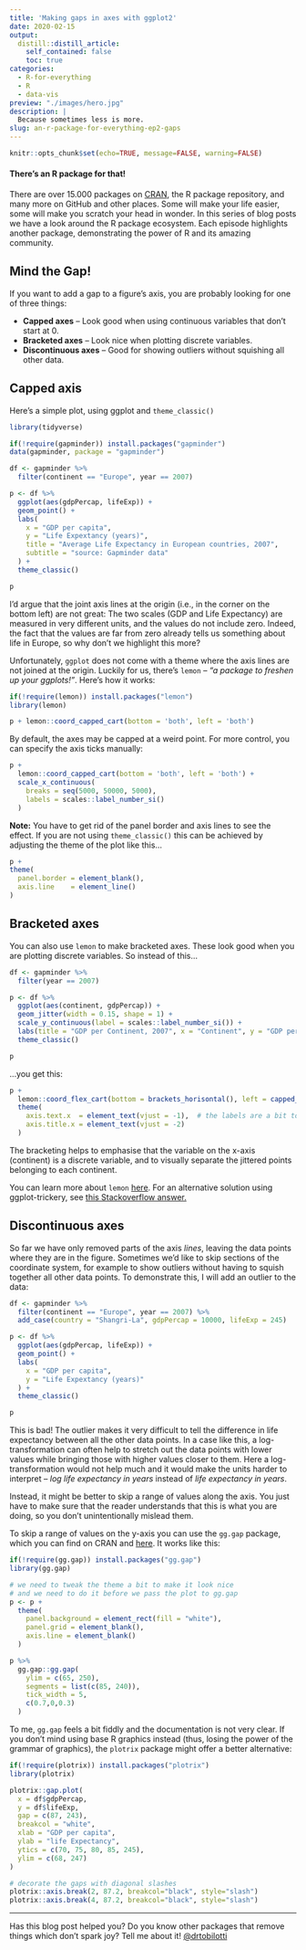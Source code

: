 ```yaml
---
title: 'Making gaps in axes with ggplot2'
date: 2020-02-15
output:
  distill::distill_article:
    self_contained: false
    toc: true
categories:
  - R-for-everything
  - R
  - data-vis
preview: "./images/hero.jpg"
description: |
  Because sometimes less is more.
slug: an-r-package-for-everything-ep2-gaps
---
```


```r
knitr::opts_chunk$set(echo=TRUE, message=FALSE, warning=FALSE)
```

:::callout
#### There's an R package for that!

There are over 15.000 packages on [CRAN](https://cran.r-project.org/), the R package repository, and many more on GitHub and other places. Some will make your life easier, some will make you scratch your head in wonder. In this series of blog posts we have a look around the R package ecosystem. Each episode highlights another package, demonstrating the power of R and its amazing community.
:::


## Mind the Gap!

If you want to add a gap to a figure's axis, you are probably looking for one of three things:

* **Capped axes** -- Look good when using continuous variables that don't start at 0.
* **Bracketed axes** -- Look nice when plotting discrete variables.
* **Discontinuous axes** -- Good for showing outliers without squishing all other data.

## Capped axis

Here's a simple plot, using ggplot and `theme_classic()`

```r
library(tidyverse)

if(!require(gapminder)) install.packages("gapminder")
data(gapminder, package = "gapminder")

df <- gapminder %>% 
  filter(continent == "Europe", year == 2007)

p <- df %>% 
  ggplot(aes(gdpPercap, lifeExp)) +
  geom_point() +
  labs(
    x = "GDP per capita", 
    y = "Life Expextancy (years)", 
    title = "Average Life Expectancy in European countries, 2007",
    subtitle = "source: Gapminder data"
  ) +
  theme_classic()

p
```

I'd argue that the joint axis lines at the origin (i.e., in the corner on the bottom left) are not great: The two scales (GDP and Life Expectancy) are measured in very different units, and the values do not include zero. Indeed, the fact that the values are far from zero already tells us something about life in Europe, so why don't we highlight this more?

Unfortunately, `ggplot` does not come with a theme where the axis lines are not joined at the origin. Luckily for us, there's `lemon` -- _"a package to freshen up your ggplots!"_. Here's how it works:

```r
if(!require(lemon)) install.packages("lemon")
library(lemon)

p + lemon::coord_capped_cart(bottom = 'both', left = 'both')
```

By default, the axes may be capped at a weird point. For more control, you can specify the axis ticks manually:

```r
p + 
  lemon::coord_capped_cart(bottom = 'both', left = 'both') +
  scale_x_continuous(
    breaks = seq(5000, 50000, 5000), 
    labels = scales::label_number_si()
  )
```

**Note:** You have to get rid of the panel border and axis lines to see the effect. If you are not using `theme_classic()` this can be achieved by adjusting the theme of the plot like this...

```r
p + 
theme(
  panel.border = element_blank(),
  axis.line    = element_line()
)
```

## Bracketed axes

You can also use `lemon` to make bracketed axes. These look good when you are plotting discrete variables. So instead of this...

```r
df <- gapminder %>%
  filter(year == 2007)

p <- df %>% 
  ggplot(aes(continent, gdpPercap)) + 
  geom_jitter(width = 0.15, shape = 1) + 
  scale_y_continuous(label = scales::label_number_si()) +
  labs(title = "GDP per Continent, 2007", x = "Continent", y = "GDP per capita") +
  theme_classic()

p
```

...you get this:

```r
p +
  lemon::coord_flex_cart(bottom = brackets_horisontal(), left = capped_vertical('both')) +
  theme(
    axis.text.x  = element_text(vjust = -1),  # the labels are a bit too close to the brackets
    axis.title.x = element_text(vjust = -2)
  )
```

The bracketing helps to emphasise that the variable on the x-axis (continent) is a discrete variable, and to visually separate the jittered points belonging to each continent.

You can learn more about `lemon` [here](https://cran.r-project.org/web/packages/lemon/vignettes/capped-axes.html).
For an alternative solution using ggplot-trickery, see [this Stackoverflow answer.](https://stackoverflow.com/a/25327902)

## Discontinuous axes

So far we have only removed parts of the axis _lines_, leaving the data points where they are in the figure. Sometimes we'd like to skip sections of the coordinate system, for example to show outliers without having to squish together all other data points. To demonstrate this, I will add an outlier to the data:

```r
df <- gapminder %>% 
  filter(continent == "Europe", year == 2007) %>% 
  add_case(country = "Shangri-La", gdpPercap = 10000, lifeExp = 245)

p <- df %>% 
  ggplot(aes(gdpPercap, lifeExp)) +
  geom_point() +
  labs(
    x = "GDP per capita", 
    y = "Life Expextancy (years)"
  ) + 
  theme_classic()

p 
```

This is bad! The outlier makes it very difficult to tell the difference in life expectancy between all the other data points. In a case like this, a log-transformation can often help to stretch out the data points with lower values while bringing those with higher values closer to them. Here a log-transformation would not help much and it would make the units harder to interpret -- _log life expectancy in years_ instead of _life expectancy in years_.

Instead, it might be better to skip a range of values along the axis. You just have to make sure that the reader understands that this is what you are doing, so you don't unintentionally mislead them.

To skip a range of values on the y-axis you can use the `gg.gap` package, which you can find on CRAN and [here](https://github.com/ChrisLou-bioinfo/gg.gap). It works like this:

```r
if(!require(gg.gap)) install.packages("gg.gap")
library(gg.gap)

# we need to tweak the theme a bit to make it look nice
# and we need to do it before we pass the plot to gg.gap
p <- p +
  theme(
    panel.background = element_rect(fill = "white"), 
    panel.grid = element_blank(),
    axis.line = element_blank()
  )

p %>% 
  gg.gap::gg.gap(
    ylim = c(65, 250), 
    segments = list(c(85, 240)),
    tick_width = 5,
    c(0.7,0,0.3)
  )
```

To me, `gg.gap` feels a bit fiddly and the documentation is not very clear.
If you don't mind using base R graphics instead (thus, losing the power of the grammar of graphics), the `plotrix` package might offer a better alternative:

```r
if(!require(plotrix)) install.packages("plotrix")
library(plotrix)

plotrix::gap.plot(
  x = df$gdpPercap, 
  y = df$lifeExp, 
  gap = c(87, 243), 
  breakcol = "white", 
  xlab = "GDP per capita", 
  ylab = "life Expectancy",
  ytics = c(70, 75, 80, 85, 245),
  ylim = c(68, 247)
)

# decorate the gaps with diagonal slashes
plotrix::axis.break(2, 87.2, breakcol="black", style="slash")
plotrix::axis.break(4, 87.2, breakcol="black", style="slash")
```
***

Has this blog post helped you? Do you know other packages that remove things which don't spark joy? Tell me about it! [@drtobilotti](https://twitter.com/drtobilotti)
